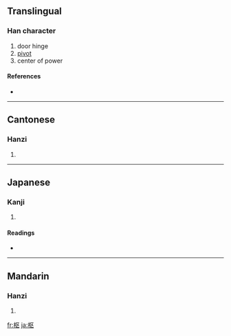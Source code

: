 {{also|樞}}
==Translingual==

===Han character===
{{Han char|rn=75|rad=木|as=04|sn=8|four=|canj=木尸大 (DSK)}}

# door hinge
# [[pivot]]
# center of power

====References====
* {{Han ref|kx=0517.011|dkj=14577|hdz=21166.030|uh=67A2|ud=26530}}

----

==Cantonese==

===Hanzi===
{{yue-hanzi|jyut=|y=syu1|tra=樞}}

# {{defn|Cantonese}}

----

==Japanese==

===Kanji===
{{ja-kanji|grade=c|rs=木04}}

# {{defn|Japanese}}

====Readings====
* {{ja-readings|on=[[すう]] (sū), [[しゅ]] (shu)|kun=[[とぼそ]] (toboso), [[からくり]] (karakuri)}}

----

==Mandarin==

===Hanzi===
{{cmn-hanzi|tra=樞|pin=[[shū]] ([[shu1]])|wg=shu<sup>1</sup>}}

# {{defn|Mandarin}}

[[fr:枢]]
[[ja:枢]]